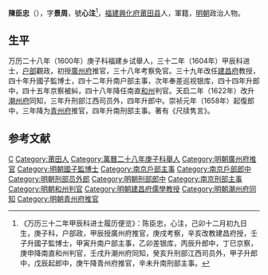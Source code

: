 '''陳臣忠'''（{{bd|？||？|catIdx=}}），字'''景周'''，號'''心注'''<ref>《万历三十二年甲辰科进士履历便览》：陈臣忠，心注，己卯十二月初九日生，庚子科，户部政，甲辰授廣州府推官，庚戌考察，辛亥改教建昌府授，壬子升國子監博士，甲寅升南户部主事，乙卯差银库，丙辰升郎中，丁巳京察，庚申降南直和州判官，壬戌升潮州府同知，癸亥升刑部江西司员外，甲子升郎中，戊辰起郎中，庚午降青州府推官，辛未升南刑部主事。</ref>，[[福建|福建]][[興化府|興化府]][[莆田县|莆田县]]人，軍籍，[[明朝|明朝]]政治人物。

== 生平 ==
万历二十八年（1600年）庚子科福建乡试舉人，三十二年（1604年）甲辰科进士，[[户部|户部]]觀政，初授[[廣州府|廣州府]]推官，三十八年考察免官。三十九年改任[[建昌府|建昌府]]教授，四十年升國子監博士，四十二年升南户部主事，次年奉差巡视银库，四十四年升郎中，四十五年京察被糾，四十八年降任南直[[和州|和州]]判官。天启二年（1622年）改升[[潮州府|潮州府]]同知，三年升刑部江西司员外，四年升郎中。崇祯元年（1658年）起復郎中，三年降为[[青州府|青州府]]推官，四年升南刑部主事。著有《尺牍隽言》。

==参考文献==
{{reflist}}

{{萬曆三十二年甲辰科殿試金榜}}
{{Authority control}}

{{DEFAULTSORT:}}
[[Category:陈姓|C]]
[[Category:莆田人|Category:莆田人]]
[[Category:萬曆二十八年庚子科舉人|Category:萬曆二十八年庚子科舉人]]
[[Category:明朝廣州府推官|Category:明朝廣州府推官]]
[[Category:明朝國子監博士|Category:明朝國子監博士]]
[[Category:南京戶部主事|Category:南京戶部主事]]
[[Category:南京戶部郎中|Category:南京戶部郎中]]
[[Category:明朝刑部员外郎|Category:明朝刑部员外郎]]
[[Category:明朝刑部郎中|Category:明朝刑部郎中]]
[[Category:南京刑部主事|Category:南京刑部主事]]
[[Category:明朝和州判官|Category:明朝和州判官]]
[[Category:明朝建昌府儒學教授|Category:明朝建昌府儒學教授]]
[[Category:明朝潮州府同知|Category:明朝潮州府同知]]
[[Category:明朝青州府推官|Category:明朝青州府推官]]